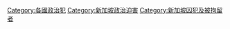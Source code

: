 [[Category:各國政治犯|Category:各國政治犯]]
[[Category:新加坡政治迫害|Category:新加坡政治迫害]]
[[Category:新加坡囚犯及被拘留者|Category:新加坡囚犯及被拘留者]]